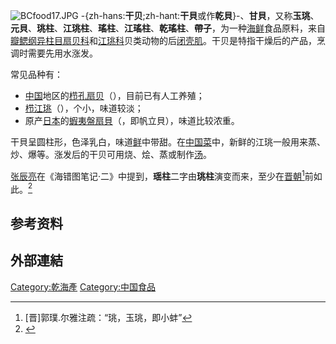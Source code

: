 {{noteTA
|T=zh-hans:干贝; zh-hant:干貝;
|1=zh-hans:干贝; zh-hant:干貝;
}}
[[File:BCfood17.JPG|thumb]]
-{zh-hans:'''干贝''';zh-hant:'''干貝'''或作'''乾貝'''}-、'''甘貝'''，又称'''玉珧'''、'''元貝'''、'''珧柱'''、'''江珧柱'''、'''瑤柱'''、'''江瑤柱'''、'''乾瑤柱'''、'''帶子'''，为一种[[海鲜|海鲜]]食品原料，来自[[瓣鳃纲|瓣鳃纲]][[异柱目|异柱目]][[扇贝|扇贝科]]和[[江珧科|江珧科]]贝类动物的后[[闭壳肌|闭壳肌]]。干贝是特指干燥后的产品，烹调时需要先用水涨发。

常见品种有：
*[[中国|中国]]地区的[[栉孔扇贝|栉孔扇贝]]（''{{lang|la|Chlamys farreri}}''），目前已有人工养殖；
*[[栉江珧|栉江珧]]（''{{lang|la|Atrina pectinata linnaeus}}''），个小，味道较淡；
*原产[[日本|日本]]的[[蝦夷盤扇貝|蝦夷盤扇貝]]（''{{lang|la|Patinopecten yessoensis}}''，即帆立貝），味道比较浓重。


干貝呈圆柱形，色泽乳白，味道[[鲜|鲜]]中带甜。在[[中国菜|中国菜]]中，新鲜的江珧一般用来蒸、炒、爆等。涨发后的干贝可用烧、烩、蒸或制作[[汤|汤]]。

[[张辰亮|张辰亮]]在《海错图笔记·二》中提到，'''瑶柱'''二字由'''珧柱'''演变而来，至少在[[晋朝|晋朝]]<ref>[晋]郭璞.尔雅注疏：“珧，玉珧，即小蚌”</ref>前如此。<ref>{{cite book |author1=张辰亮 |title=海错图笔记·二 |publisher=中信出版社 |location=北京 |isbn=9787508680651 |page=25 |edition=2017年11月第一版}}</ref>

==参考资料==
{{reflist}}
==外部連結==
{{wiktionary|干貝|乾貝|玉珧|珧柱|瑤柱}}
{{Ingredients-stub}}
{{粤菜}}
[[Category:乾海產|Category:乾海產]]
[[Category:中国食品|Category:中国食品]]